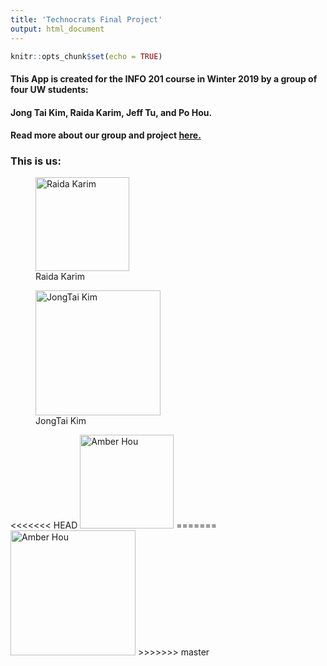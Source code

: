 ```yaml
---
title: 'Technocrats Final Project'
output: html_document
---
```


```r
knitr::opts_chunk$set(echo = TRUE)
```



#### This App is created for the INFO 201 course in Winter 2019 by a group of four UW students:

#### **Jong Tai Kim, Raida Karim, Jeff Tu, and Po Hou.**




#### Read more about our group and project [here.](https://github.com/warandstar/af4_finalproject/blob/master/README.md)









### This is us:

![Raida Karim](./img/img_raida.jpg){width=150px}

![JongTai Kim](./img/img_jongtai.png){width=200px}

<<<<<<< HEAD
![Amber Hou](./img/IMG_Amber.jpg){width=150px}
=======
![Amber Hou](./img/IMG_Amber.jpg){width=200px}
>>>>>>> master
